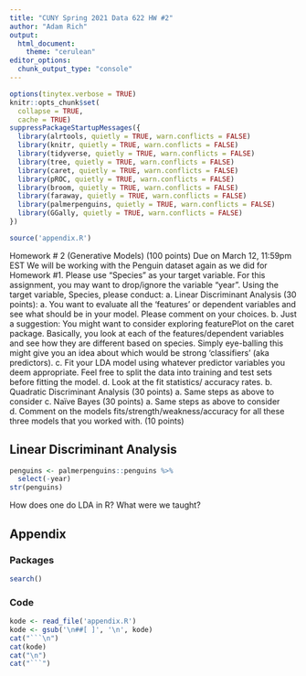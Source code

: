 ```yaml
---
title: "CUNY Spring 2021 Data 622 HW #2"
author: "Adam Rich"
output:
  html_document: 
    theme: "cerulean"
editor_options:
  chunk_output_type: "console"
---
```



```r
options(tinytex.verbose = TRUE)
knitr::opts_chunk$set(
  collapse = TRUE,
  cache = TRUE)
suppressPackageStartupMessages({
  library(alrtools, quietly = TRUE, warn.conflicts = FALSE)
  library(knitr, quietly = TRUE, warn.conflicts = FALSE)
  library(tidyverse, quietly = TRUE, warn.conflicts = FALSE)
  library(tree, quietly = TRUE, warn.conflicts = FALSE)
  library(caret, quietly = TRUE, warn.conflicts = FALSE)
  library(pROC, quietly = TRUE, warn.conflicts = FALSE)
  library(broom, quietly = TRUE, warn.conflicts = FALSE)
  library(faraway, quietly = TRUE, warn.conflicts = FALSE)
  library(palmerpenguins, quietly = TRUE, warn.conflicts = FALSE)
  library(GGally, quietly = TRUE, warn.conflicts = FALSE)
})
```



```r
source('appendix.R')
```





Homework # 2 (Generative Models) (100 points)
Due on March 12, 11:59pm EST
We will be working with the Penguin dataset again as we did for Homework #1.
Please use “Species” as your target variable. For this assignment, you may want to
drop/ignore the variable “year”.
Using the target variable, Species, please conduct:
a. Linear Discriminant Analysis (30 points):
a. You want to evaluate all the ‘features’ or dependent variables and see
what should be in your model. Please comment on your choices.
b. Just a suggestion: You might want to consider exploring featurePlot
on the caret package. Basically, you look at each of the
features/dependent variables and see how they are different based on
species. Simply eye-balling this might give you an idea about which
would be strong ‘classifiers’ (aka predictors).
c. Fit your LDA model using whatever predictor variables you deem
appropriate. Feel free to split the data into training and test sets
before fitting the model.
d. Look at the fit statistics/ accuracy rates.
b. Quadratic Discriminant Analysis (30 points)
a. Same steps as above to consider
c. Naïve Bayes (30 points)
a. Same steps as above to consider
d. Comment on the models fits/strength/weakness/accuracy for all these three
models that you worked with. (10 points)






## Linear Discriminant Analysis

```r
penguins <- palmerpenguins::penguins %>% 
  select(-year)
str(penguins)

```


How does one do LDA in R?
What were we taught?














## Appendix

### Packages

```r
search()
```

### Code

```r
kode <- read_file('appendix.R')
kode <- gsub('\n##[ ]', '\n', kode)
cat("```\n")
cat(kode)
cat("\n")
cat("```")
```


